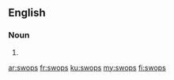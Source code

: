 ==English==

===Noun===
{{head|en|plural}}

# {{plural of|swop|lang=en}}

[[ar:swops]]
[[fr:swops]]
[[ku:swops]]
[[my:swops]]
[[fi:swops]]
